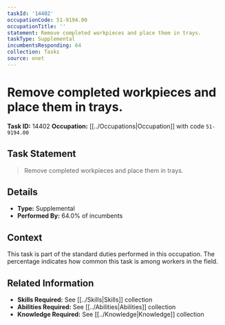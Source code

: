 ```yaml
---
taskId: '14402'
occupationCode: 51-9194.00
occupationTitle: ''
statement: Remove completed workpieces and place them in trays.
taskType: Supplemental
incumbentsResponding: 64
collection: Tasks
source: onet
---
```

# Remove completed workpieces and place them in trays.

**Task ID:** 14402
**Occupation:** [[../Occupations|Occupation]] with code `51-9194.00`

## Task Statement

> Remove completed workpieces and place them in trays.

## Details

- **Type:** Supplemental
- **Performed By:** 64.0% of incumbents

## Context

This task is part of the standard duties performed in this occupation. The percentage indicates how common this task is among workers in the field.

## Related Information

- **Skills Required:** See [[../Skills|Skills]] collection
- **Abilities Required:** See [[../Abilities|Abilities]] collection
- **Knowledge Required:** See [[../Knowledge|Knowledge]] collection
